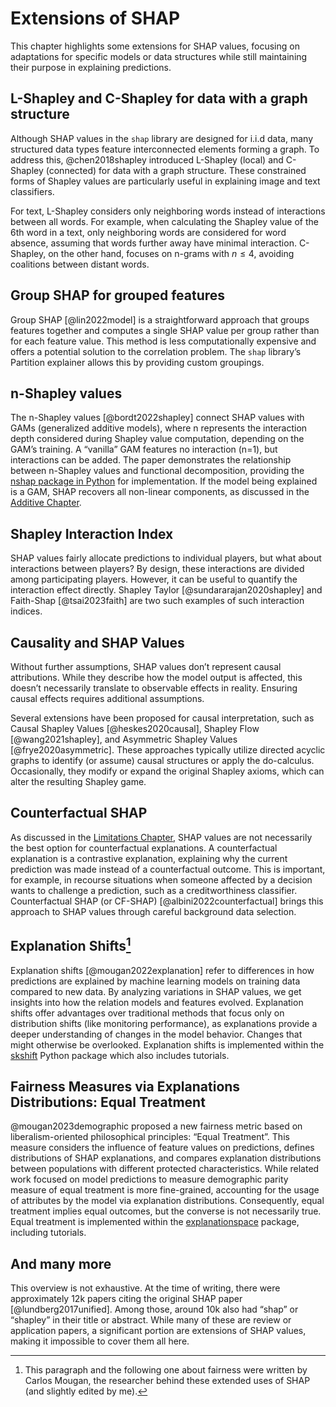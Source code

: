 # Extensions of SHAP {#extensions}

This chapter highlights some extensions for SHAP values, focusing on adaptations for specific models or data structures while still maintaining their purpose in explaining predictions.

## L-Shapley and C-Shapley for data with a graph structure

Although SHAP values in the `shap` library are designed for i.i.d data, many structured data types feature interconnected elements forming a graph. To address this, @chen2018shapley introduced L-Shapley (local) and C-Shapley (connected) for data with a graph structure. These constrained forms of Shapley values are particularly useful in explaining image and text classifiers.

For text, L-Shapley considers only neighboring words instead of interactions between all words. For example, when calculating the Shapley value of the 6th word in a text, only neighboring words are considered for word absence, assuming that words further away have minimal interaction. C-Shapley, on the other hand, focuses on n-grams with $n\leq4$, avoiding coalitions between distant words.

## Group SHAP for grouped features

Group SHAP [@lin2022model] is a straightforward approach that groups features together and computes a single SHAP value per group rather than for each feature value. This method is less computationally expensive and offers a potential solution to the correlation problem. The `shap` library's Partition explainer allows this by providing custom groupings.

## n-Shapley values

The n-Shapley values [@bordt2022shapley] connect SHAP values with GAMs (generalized additive models), where n represents the interaction depth considered during Shapley value computation, depending on the GAM's training.
A "vanilla" GAM features no interaction (n=1), but interactions can be added.
The paper demonstrates the relationship between n-Shapley values and functional decomposition, providing the [nshap package in Python](https://github.com/tml-tuebingen/nshap) for implementation.
If the model being explained is a GAM, SHAP recovers all non-linear components, as discussed in the [Additive Chapter](#additive).

## Shapley Interaction Index

SHAP values fairly allocate predictions to individual players, but what about interactions between players?
By design, these interactions are divided among participating players.
However, it can be useful to quantify the interaction effect directly.
Shapley Taylor [@sundararajan2020shapley] and Faith-Shap [@tsai2023faith] are two such examples of such interaction indices.

## Causality and SHAP Values

Without further assumptions, SHAP values don't represent causal attributions.
While they describe how the model output is affected, this doesn't necessarily translate to observable effects in reality.
Ensuring causal effects requires additional assumptions.

Several extensions have been proposed for causal interpretation, such as Causal Shapley Values [@heskes2020causal], Shapley Flow [@wang2021shapley], and Asymmetric Shapley Values [@frye2020asymmetric].
These approaches typically utilize directed acyclic graphs to identify (or assume) causal structures or apply the do-calculus.
Occasionally, they modify or expand the original Shapley axioms, which can alter the resulting Shapley game.

## Counterfactual SHAP

As discussed in the [Limitations Chapter](#limitations), SHAP values are not necessarily the best option for counterfactual explanations.
A counterfactual explanation is a contrastive explanation, explaining why the current prediction was made instead of a counterfactual outcome.
This is important, for example, in recourse situations when someone affected by a decision wants to challenge a prediction, such as a creditworthiness classifier.
Counterfactual SHAP (or CF-SHAP) [@albini2022counterfactual] brings this approach to SHAP values through careful background data selection.


## Explanation Shifts[^carlos]

Explanation shifts [@mougan2022explanation] refer to differences in how predictions are explained by machine learning models on training data compared to new data.
By analyzing variations in SHAP values, we get insights into how the relation models and features evolved.
Explanation shifts offer advantages over traditional methods that focus only on distribution shifts (like monitoring performance), as explanations provide a deeper understanding of changes in the model behavior.
Changes that might otherwise be overlooked.
Explanation shifts is implemented within the [skshift](https://skshift.readthedocs.io/en/latest/) Python package which also includes tutorials.

## Fairness Measures via Explanations Distributions: Equal Treatment

@mougan2023demographic proposed a new fairness metric based on liberalism-oriented philosophical principles: “Equal Treatment”.
This measure considers the influence of feature values on predictions, defines distributions of SHAP explanations, and compares explanation distributions between populations with different protected characteristics.
While related work focused on model predictions to measure demographic parity measure of equal treatment is more fine-grained, accounting for the usage of attributes by the model via explanation distributions.
Consequently, equal treatment implies equal outcomes, but the converse is not necessarily true.
Equal treatment is implemented within the [explanationspace](https://explanationspace.readthedocs.io/en/latest/Python) package, including tutorials.


## And many more

This overview is not exhaustive.
At the time of writing, there were approximately 12k papers citing the original SHAP paper [@lundberg2017unified].
Among those, around 10k also had "shap" or "shapley" in their title or abstract.
While many of these are review or application papers, a significant portion are extensions of SHAP values, making it impossible to cover them all here.


[^carlos]: This paragraph and the following one about fairness were written by Carlos Mougan, the researcher behind these extended uses of SHAP (and slightly edited by me).

